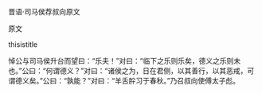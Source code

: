 


晋语·司马侯荐叔向原文

原文

thisistitle

悼公与司马侯升台而望曰：“乐夫！”对曰：“临下之乐则乐矣，德义之乐则未也。”公曰：“何谓德义？”对曰：“诸侯之为，日在君侧，以其善行，以其恶戒，可谓德义矣。”公曰：“孰能？”对曰：“羊舌肸习于春秋。”乃召叔向使傅太子彪。

